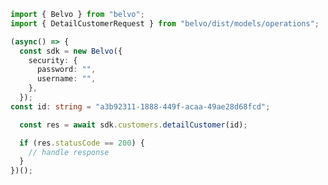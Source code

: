 ```typescript DetailCustomer.ts
import { Belvo } from "belvo";
import { DetailCustomerRequest } from "belvo/dist/models/operations";

(async() => {
  const sdk = new Belvo({
    security: {
      password: "",
      username: "",
    },
  });
const id: string = "a3b92311-1888-449f-acaa-49ae28d68fcd";

  const res = await sdk.customers.detailCustomer(id);

  if (res.statusCode == 200) {
    // handle response
  }
})();
```

